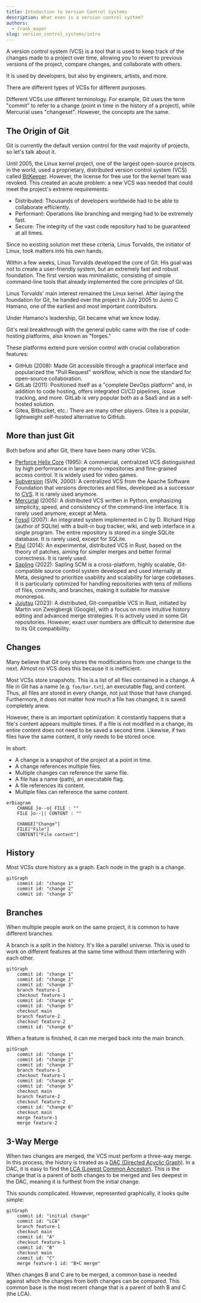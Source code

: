 ```yaml
---
title: Intoduction to Version Control Systems
description: What even is a version control system?
authors:
  - frank_mayer
slug: version_control_systems/intro
---
```


A version control system (VCS) is a tool that is used to keep track of the changes made to a project over time, allowing you to revert to previous versions of the project, compare changes, and collaborate with others.

It is used by developers, but also by engineers, artists, and more.

There are different types of VCSs for different purposes.

Different VCSs use different terminology. For example, Git uses the term "commit" to refer to a change (point in time in the history of a project), while Mercurial uses "changeset". However, the concepts are the same.

## The Origin of Git

Git is currently the default version control for the vast majority of projects, so let's talk about it.

Until 2005, the Linux kernel project, one of the largest open-source projects in the world, used a proprietary, distributed version control system (VCS) called [BitKeeper](https://www.bitkeeper.org/). However, the license for free use for the kernel team was revoked. This created an acute problem: a new VCS was needed that could meet the project's extreme requirements:

- Distributed: Thousands of developers worldwide had to be able to collaborate efficiently.
- Performant: Operations like branching and merging had to be extremely fast.
- Secure: The integrity of the vast code repository had to be guaranteed at all times.

Since no existing solution met these criteria, Linus Torvalds, the initiator of Linux, took matters into his own hands.

Within a few weeks, Linus Torvalds developed the core of Git. His goal was not to create a user-friendly system, but an extremely fast and robust foundation. The first version was minimalistic, consisting of simple command-line tools that already implemented the core principles of Git.

Linus Torvalds' main interest remained the Linux kernel. After laying the foundation for Git, he handed over the project in July 2005 to Junio C Hamano, one of the earliest and most important contributors.

Under Hamano's leadership, Git became what we know today.

Git's real breakthrough with the general public came with the rise of code-hosting platforms, also known as "forges."

These platforms extend pure version control with crucial collaboration features:

- GitHub (2008): Made Git accessible through a graphical interface and popularized the "Pull Request" workflow, which is now the standard for open-source collaboration.
- GitLab (2011): Positioned itself as a "complete DevOps platform" and, in addition to code hosting, offers integrated CI/CD pipelines, issue tracking, and more. GitLab is very popular both as a SaaS and as a self-hosted solution.
- Gitea, Bitbucket, etc.: There are many other players. Gitea is a popular, lightweight self-hosted alternative to GitHub.

## More than just Git

Both before and after Git, there have been many other VCSs.

- [Perforce Helix Core](https://www.perforce.com/products/helix-core) (1995): A commercial, centralized VCS distinguished by high performance in large mono-repositories and fine-grained access control. It is widely used for video games.
- [Subversion](https://subversion.apache.org/) (SVN, 2000): A centralized VCS from the Apache Software Foundation that versions directories and files, developed as a successor to [CVS](https://savannah.nongnu.org/projects/cvs). It is rarely used anymore.
- [Mercurial](https://www.mercurial-scm.org/) (2005): A distributed VCS written in Python, emphasizing simplicity, speed, and consistency of the command-line interface. It is rarely used anymore, except at Meta.
- [Fossil](https://fossil-scm.org/) (2007): An integrated system implemented in C by D. Richard Hipp (author of SQLite) with a built-in bug tracker, wiki, and web interface in a single program. The entire repository is stored in a single SQLite database. It is rarely used, except for SQLite.
- [Pijul](https://pijul.org/) (2014): An experimental, distributed VCS in Rust, based on the theory of patches, aiming for simpler merges and better formal correctness. It is rarely used.
- [Sapling](https://sapling-scm.com/) (2022): Sapling SCM is a cross-platform, highly scalable, Git-compatible source control system developed and used internally at Meta, designed to prioritize usability and scalability for large codebases. It is particularly optimized for handling repositories with tens of millions of files, commits, and branches, making it suitable for massive monorepos.
- [Jujutsu](https://jj-vcs.github.io/jj/latest/) (2023): A distributed, Git-compatible VCS in Rust, initiated by Martin von Zweigbergk (Google), with a focus on more intuitive history editing and advanced merge strategies. It is actively used in some Git repositories. However, exact user numbers are difficult to determine due to its Git compatibility.

## Changes

Many believe that Git only stores the modifications from one change to the next. Almost no VCS does this because it is inefficient.

Most VCSs store snapshots. This is a list of all files contained in a change. A file in Git has a name (e.g. `foo/bar.txt`), an executable flag, and content. Thus, all files are stored in every change, not just those that have changed. Furthermore, it does not matter how much a file has changed; it is saved completely anew.

However, there is an important optimization: it constantly happens that a file's content appears multiple times. If a file is not modified in a change, its entire content does not need to be saved a second time. Likewise, if two files have the same content, it only needs to be stored once.

In short:

- A change is a snapshot of the project at a point in time.
- A change references multiple files.
- Multiple changes can reference the same file.
- A file has a name (path), an executable flag.
- A file references its content.
- Multiple files can reference the same content.

```mermaid
erDiagram
    CHANGE }o--o{ FILE : ""
    FILE }o--|| CONTENT : ""

    CHANGE["Change"]
    FILE["File"]
    CONTENT["File content"]
```

## History

Most VCSs store history as a graph. Each node in the graph is a change.

```mermaid
gitGraph
    commit id: "change 1"
    commit id: "change 2"
    commit id: "change 3"
```

## Branches

When multiple people work on the same project, it is common to have different branches.

A branch is a split in the history. It's like a parallel universe.
This is used to work on different features at the same time without them interfering with each other.

```mermaid
gitGraph
    commit id: "change 1"
    commit id: "change 2"
    commit id: "change 3"
    branch feature-1
    checkout feature-1
    commit id: "change 4"
    commit id: "change 5"
    checkout main
    branch feature-2
    checkout feature-2
    commit id: "change 6"
```

When a feature is finished, it can me merged back into the main branch.

```mermaid
gitGraph
    commit id: "change 1"
    commit id: "change 2"
    commit id: "change 3"
    branch feature-1
    checkout feature-1
    commit id: "change 4"
    commit id: "change 5"
    checkout main
    branch feature-2
    checkout feature-2
    commit id: "change 6"
    checkout main
    merge feature-1
    merge feature-2
```

## 3-Way Merge

When two changes are merged, the VCS must perform a three-way merge. In this process, the history is treated as a [DAC (Directed Acyclic Graph)](https://en.wikipedia.org/wiki/Directed_acyclic_graph). In a DAC, it is easy to find the [LCA (Lowest Common Ancestor)](https://en.wikipedia.org/wiki/Lowest_common_ancestor). This is the change that is a parent of both changes to be merged and lies deepest in the DAC, meaning it is furthest from the initial change.

This sounds complicated. However, represented graphically, it looks quite simple:

```mermaid
gitGraph
    commit id: "initial change"
    commit id: "LCA"
    branch feature-1
    checkout main
    commit id: "A"
    checkout feature-1
    commit id: "B"
    checkout main
    commit id: "C"
    merge feature-1 id: "B+C merge"
```

When changes B and C are to be merged, a common base is needed against which the changes from both changes can be compared. This common base is the most recent change that is a parent of both B and C (the LCA).
